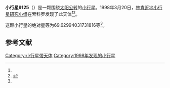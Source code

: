 {{Infobox planet
| bgcolour = #FFFFC0
| name = 9125
| symbol = 
| image = 
| caption = 
| discovery = yes
| discovery_ref = 
| discoverer = [[林肯近地小行星研究小组|林肯近地小行星研究小组]]
| discovery_site = [[索科罗|索科罗]] 
| discovered = 1998年3月20日
| designations = yes
| mp_name = 
| named_after = 
| alt_names = 1998 FT62/ 1961 TS1 / 1976 JZ6 / 1993 VQ2 / 1996 TE54
| mp_category = [[主带小行星|主带小行星]]
| orbit_ref = <ref name="a">[http://ssd.jpl.nasa.gov/sbdb.cgi?sstr=9125 9125] {{Wayback|url=http://ssd.jpl.nasa.gov/sbdb.cgi?sstr=9125 |date=20210717065304 }}，小行星數據庫瀏覽器（JPL Small-Body Database Browser）－[[美国国家航空航天局|美国国家航空航天局]]喷气推进实验室</ref>
| epoch = 2456400.5 (2013年4月18日更新)
| aphelion = {{convert|2.534759733962078|AU|km|3|abbr=on|lk=out}}
| perihelion = {{convert|1.793796625384701|AU|km|3|abbr=on}}
| semimajor = {{convert|2.164278179673389|AU|km|3|abbr=on}}
| eccentricity = 0.171180192
| period = 1162.968759 [[日|日]]<br />3.18[[儒略年|儒略年]]
| avg_speed = 
| inclination = 1.574977703073296
| asc_node = 320.8235901047285
| mean_anomaly = 
| arg_peri = 69.62994031731816
| satellites = 
| physical_characteristics = yes
| dimensions = 
| mass = 
| density = 
| surface_grav = 
| escape_velocity = 
| sidereal_day = 
| axial_tilt = 
| pole_ecliptic_lat = 
| pole_ecliptic_lon = 
| albedo = 
| temperatures= 
| temp_name1 = 
| mean_temp_1 = 
| max_temp_1 = 
| temp_name2 = 
| max_temp_2 = 
| spectral_type = 
| abs_magnitude = 69.62994031731816
}}

'''小行星9125'''（{{lang-en|9125}}）是一颗围绕[[太阳|太阳]][[公转|公转]]的[[小行星|小行星]]。1998年3月20日，[[林肯近地小行星研究小组|林肯近地小行星研究小组]]在索科罗发现了此天体<ref name="a" /><ref>{{cite news|title=小行星列表|url=http://cfa-www.harvard.edu/iau/lists/NumberedMPs.txt|accessdate=2013-07-08|newspaper=哈佛大学|archive-date=2008-05-17|archive-url=https://web.archive.org/web/20080517010638/http://cfa-www.harvard.edu/iau/lists/NumberedMPs.txt|dead-url=no}}</ref>。

这颗小行星的[[绝对星等|绝对星等]]为69.62994031731816等<ref name="a" />。

==参考文献==
{{reflist}}
{{Minor Planet Number|[[小行星9124|小行星9124]]|[[小行星9126|小行星9126]]}}

{{小天体}}

[[Category:小行星带天体|Category:小行星带天体]]
[[Category:1998年发现的小行星|Category:1998年发现的小行星]]

{{asteroid-stub}}